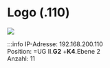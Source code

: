 
# Logo (.110)

<a target="_blank" href={logo8_Platte}> <img src={logo8_Platte_min} /> </a>

:::info
IP-Adresse: 192.168.200.110 \
Position:   =UG II.**G2**  +**K4**.Ebene 2  \
Anzahl: 11